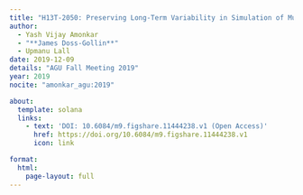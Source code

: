 ```yaml
---
title: "H13T-2050: Preserving Long-Term Variability in Simulation of Multisite Streamflow Extremes"
author:
  - Yash Vijay Amonkar
  - "**James Doss-Gollin**"
  - Upmanu Lall
date: 2019-12-09
details: "AGU Fall Meeting 2019"
year: 2019
nocite: "amonkar_agu:2019"

about:
  template: solana
  links:
    - text: 'DOI: 10.6084/m9.figshare.11444238.v1 (Open Access)'
      href: https://doi.org/10.6084/m9.figshare.11444238.v1
      icon: link

format:
  html:
    page-layout: full
---
```


:::{#bibliography}
:::